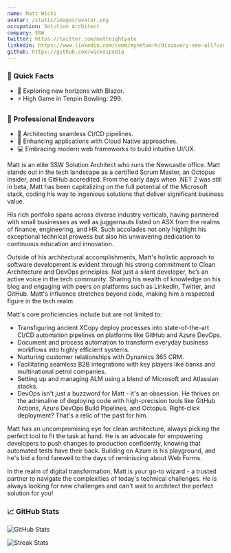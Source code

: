 ```yaml
---
name: Matt Wicks
avatar: /static/images/avatar.png
occupation: Solution Architect
company: SSW
twitter: https://twitter.com/matteightyate
linkedin: https://www.linkedin.com/comm/mynetwork/discovery-see-all?usecase=PEOPLE_FOLLOWS&followMember=matt-wicks
github: https://github.com/wicksipedia
---
```


### 🎯 Quick Facts

- 🌱 Exploring new horizons with Blazor.
- ⚡ High Game in Tenpin Bowling: 299.
  
### 💼 Professional Endeavors

- 🔄 Architecting seamless CI/CD pipelines.
- 🚀 Enhancing applications with Cloud Native approaches.
- 💻 Embracing modern web frameworks to build intuitive UI/UX.

Matt is an elite SSW Solution Architect who runs the Newcastle office. Matt stands out in the tech landscape as a certified Scrum Master, an Octopus Insider, and is GitHub accredited. From the early days when .NET 2 was still in beta, Matt has been capitalizing on the full potential of the Microsoft stack, coding his way to ingenious solutions that deliver significant business value.

His rich portfolio spans across diverse industry verticals, having partnered with small businesses as well as juggernauts listed on ASX from the realms of finance, engineering, and HR. Such accolades not only highlight his exceptional technical prowess but also his unwavering dedication to continuous education and innovation.

Outside of his architectural accomplishments, Matt's holistic approach to software development is evident through his strong commitment to Clean Architecture and DevOps principles. Not just a silent developer, he’s an active voice in the tech community. Sharing his wealth of knowledge on his blog and engaging with peers on platforms such as LinkedIn, Twitter, and GitHub. Matt's influence stretches beyond code, making him a respected figure in the tech realm.

Matt's core proficiencies include but are not limited to:

- Transfiguring ancient XCopy deploy processes into state-of-the-art CI/CD automation pipelines on platforms like GitHub and Azure DevOps.
- Document and process automation to transform everyday business workflows into highly efficient systems.
- Nurturing customer relationships with Dynamics 365 CRM.
- Facilitating seamless B2B integrations with key players like banks and multinational petrol companies.
- Setting up and managing ALM using a blend of Microsoft and Atlassian stacks.
- DevOps isn't just a buzzword for Matt - it's an obsession. He thrives on the adrenaline of deploying code with high-precision tools like GitHub Actions, Azure DevOps Build Pipelines, and Octopus. Right-click deployment? That's a relic of the past for him.

Matt has an uncompromising eye for clean architecture, always picking the perfect tool to fit the task at hand. He is an advocate for empowering developers to push changes to production confidently, knowing that automated tests have their back. Building on Azure is his playground, and he's bid a fond farewell to the days of reminiscing about Web Forms.

In the realm of digital transformation, Matt is your go-to wizard - a trusted partner to navigate the complexities of today's technical challenges. He is always looking for new challenges and can't wait to architect the perfect solution for you!

### 📈 GitHub Stats

![GitHub Stats](https://github-readme-stats.vercel.app/api?username=wicksipedia&show_icons=true&hide=&count_private=true&title_color=0891b2&text_color=ffffff&icon_color=0891b2&bg_color=1c1917&hide_border=true&show_icons=true)

![Streak Stats](https://github-readme-streak-stats.herokuapp.com/?user=wicksipedia&stroke=ffffff&background=1c1917&ring=0891b2&fire=0891b2&currStreakNum=ffffff&currStreakLabel=0891b2&sideNums=ffffff&sideLabels=ffffff&dates=ffffff&hide_border=true)
